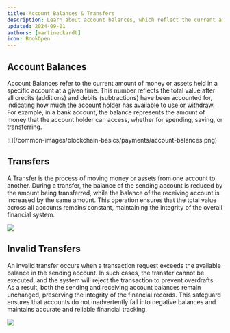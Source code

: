 ```yaml
---
title: Account Balances & Transfers
description: Learn about account balances, which reflect the current amount of money or assets in an account after credits and debits. Discover how transfers work by moving funds between accounts, ensuring balance integrity across financial systems.
updated: 2024-09-01
authors: [martineckardt]
icon: BookOpen
---
```


## Account Balances

Account Balances refer to the current amount of money or assets held in a specific account at a given time. This number reflects the total value after all credits (additions) and debits (subtractions) have been accounted for, indicating how much the account holder has available to use or withdraw. For example, in a bank account, the balance represents the amount of money that the account holder can access, whether for spending, saving, or transferring.

<div className="max-w-96 mx-auto">
    ![](/common-images/blockchain-basics/payments/account-balances.png)
</div>

## Transfers

A Transfer is the process of moving money or assets from one account to another. During a transfer, the balance of the sending account is reduced by the amount being transferred, while the balance of the receiving account is increased by the same amount. This operation ensures that the total value across all accounts remains constant, maintaining the integrity of the overall financial system. 

![](/common-images/blockchain-basics/payments/transfer.png)

## Invalid Transfers

An invalid transfer occurs when a transaction request exceeds the available balance in the sending account. In such cases, the transfer cannot be executed, and the system will reject the transaction to prevent overdrafts. As a result, both the sending and receiving account balances remain unchanged, preserving the integrity of the financial records. This safeguard ensures that accounts do not inadvertently fall into negative balances and maintains accurate and reliable financial tracking.

![](/common-images/blockchain-basics/payments/transfer-invalid.png)